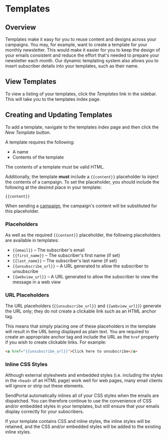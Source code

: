 # Templates

## Overview

Templates make it easy for you to reuse content and designs across your campaigns. You may, for example, want to create a template for your monthly newsletter. This would make it easier for you to keep the design of your emails consistent and reduce the effort that's needed to prepare your newsletter each month. Our dynamic templating system also allows you to insert subscriber details into your templates, such as their name.

## View Templates

To view a listing of your templates, click the _Templates_ link in the sidebar. This will take you to the templates index page.

## Creating and Updating Templates

To add a template, navigate to the templates index page and then click the _New Template_ button.

A template requires the following:

- A name
- Contents of the template

The contents of a template must be valid HTML.

Additionally, the template **must** include a `{{content}}` placeholder to inject the contents of a campaign. To set the placeholder, you should include the following at the desired place in your template:

```
{{content}}
```

When sending a [campaign](/features/campaigns), the campaign's content will be substituted for this placeholder.

### Placeholders

As well as the required `{{content}}` placeholder, the following placeholders are available in templates:

- `{{email}}` – The subscriber's email
- `{{first_name}}` – The subscriber's first name (if set)
- `{{last_name}}` – The subscriber's last name (if set)
- `{{unsubscribe_url}}` – A URL generated to allow the subscriber to unsubscribe
- `{{webview_url}}` – A URL generated to allow the subscriber to view the message in a web view

### URL Placeholders

The URL placeholders (`{{unsubscribe_url}}` and `{{webview_url}}`) generate the URL only; they do not create a clickable link such as an HTML anchor tag.

This means that simply placing one of these placeholders in the template will result in the URL being displayed as plain text. You are required to create an appropriate anchor tag and include the URL as the `href` property if you wish to create clickable links. For example:

```html
<a href="{{unsubscribe_url}}">Click here to unsubscribe</a>
```

### Inline CSS Styles

Although external stylesheets and embedded styles (i.e. including the styles in the `<head>` of an HTML page) work well for web pages, many email clients will ignore or strip out these elements.

SendPortal automatically inlines all of your CSS styles when the emails are dispatched. You can therefore continue to use the convenience of CSS and/or embedded styles in your templates, but still ensure that your emails display correctly for your subscribers.

If your template contains CSS and inline styles, the inline styles will be retained, and the CSS and/or embedded styles will be added to the existing inline styles.